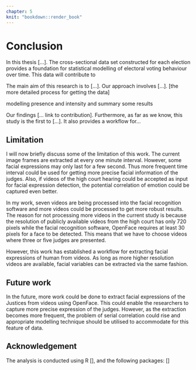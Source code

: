 ```yaml
---
chapter: 5
knit: "bookdown::render_book"
---
```


# Conclusion

In this thesis [...]. The cross-sectional data set constructed for each election provides a foundation for statistical modelling of electoral voting behaviour over time. This data will contribute to 

The main aim of this research is to [...]. Our approach involves [...]. [the more detailed process for getting the data]

modelling presence and intensity and summary some results

Our findings [... link to contribution]. Furthermore, as far as we know, this study is the first to [...]. It also provides a workflow for...

## Limitation

I will now briefly discuss some of the limitation of this work. The current image frames are extracted at every one minute interval. However, some facial expressions may only last for a few second. Thus more frequent time interval could be used for getting more precise facial information of the judges. Also, if videos of the high court hearing could be accepted as input for facial expression detection, the potential correlation of emotion could be captured even better. 

In my work, seven videos are being processed into the facial recognition software and more videos could be processed to get more robust results. The reason for not processing more videos in the current study is  because the resolution of publicly available videos from the high court has only 720 pixels while the facial recognition software, OpenFace requires at least 30 pixels for a face to be detected. This means that we have to choose videos where three or five judges are presented. 

However, this work has established a workflow for extracting facial expressions of human from videos. As long as more higher resolution videos are available, facial variables can be extracted via the same fashion. 

## Future work

In the future, more work could be done to extract facial expressions of the Justices from videos using OpenFace. This could enable the researchers to capture more precise expression of the judges. However, as the extraction becomes more frequent, the problem of serial correlation could rise and appropriate modelling technique should be utilised to accommodate for this feature of data. 

## Acknowledgement

The analysis is conducted using R [\ref], and the following packages: [] 
